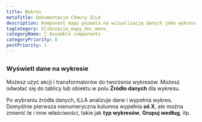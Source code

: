 ```yaml
---
title: Wykres
metaTitle: Dokumentacja Chmury ILLA
description: Komponent mapy pozwala na wizualizację danych jako wykresów i wykresów. Jest zbudowany przy użyciu Chart.js.
tagCategory: kliknięcie_mapy_doc_menu_
categoryName: 🧬 Assemble components
categoryPriority: 6
postPriority: 1
---
```


## <Heading hidden>Wykres</Heading>

### Wyświetl dane na wykresie

Możesz użyć akcji i transformatorów do tworzenia wykresów. Możesz odwołać się do tablicy lub obiektu w polu **Źródło danych** dla wykresu. 

Po wybraniu źródła danych, ILLA analizuje dane i wypełnia wykres. Domyślnie pierwsza nienumeryczna kolumna wypełnia **oś X**, ale można zmienić te i inne właściwości, takie jak **typ wykresów**, **Grupuj według**, itp.

<img src='https://cdn.illacloud.com/official-website/img/docs/assemble/chart1.png' alt="" />

<img src='https://cdn.illacloud.com/official-website/img/docs/assemble/chart2.png' alt="" />

